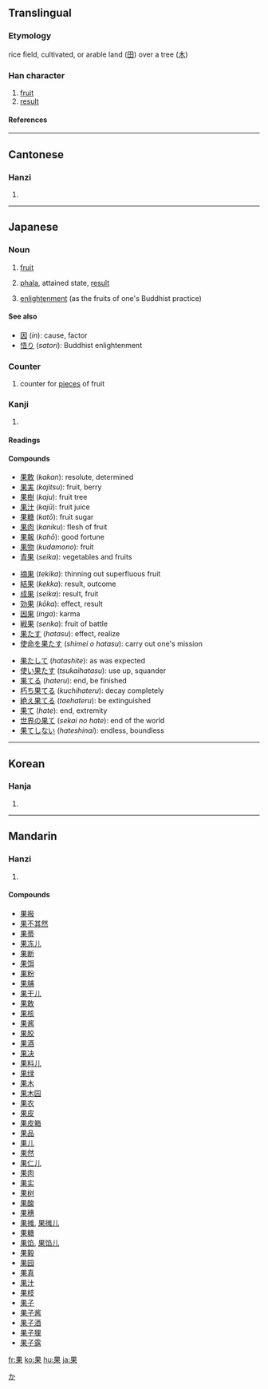 ==Translingual==

===Etymology===
rice field, cultivated, or arable land ([[田]]) over a tree ([[木]])

===Han character===
{{Han char|rn=75|rad=木|as=04|sn=8|four=6090<sub>4</sub>|canj=[[田]][[木]] (WD)}}

# [[fruit]]
# [[result]]

====References====
{{Han ref|kx=0516.110|dkj=14556|dj=0904.050|hdz=21168.110|uh=679C|ud=26524|bh=AA47|bd=43591}}

----

==Cantonese==

===Hanzi===
{{yue-hanzi|jyut=|y=gwo2}}

# {{defn|Cantonese}}

----

==Japanese==

===Noun===
{{ja-noun|k|hira=か|rom=ka}}

# [[fruit]]
# {{Buddhism|lang=ja}} [[phala]], attained state, [[result]]
# {{Buddhism|lang=ja}} [[enlightenment]] (as the fruits of one's Buddhist practice)

====See also====
* [[因]] (''in''): cause, factor
* [[悟り]] (''satori''): Buddhist enlightenment

===Counter===
{{ja-pos|k|counter|hira=か|rom=ka}}

# counter for [[piece]]s of fruit

===Kanji===
{{ja-kanji|grade=4|rs=木04}}

# {{defn|Japanese}}

====Readings====
{{ja-readings|on=[[か]] (''ka'')|kun=[[はたす]] ([[果たす]], ''hatasu''), [[はたす]] ([[果す]], ''hatasu''), [[はてる]] ([[果てる]], ''hateru''), [[はて]] ([[果て]], ''hate'')|nanori=[[み]] (''mi'')}}

====Compounds====
{{top3}}
*[[果敢]] (''kakan''): resolute, determined
*[[果実]] (''kajitsu''): fruit, berry
*[[果樹]] (''kaju''): fruit tree
*[[果汁]] (''kajū''): fruit juice
*[[果糖]] (''katō''): fruit sugar
*[[果肉]] (''kaniku''): flesh of fruit
*[[果報]] (''kahō''): good fortune
*[[果物]] (''kudamono''): fruit
*[[青果]] (''seika''): vegetables and fruits
{{mid3}}
*[[摘果]] (''tekika''): thinning out superfluous fruit
*[[結果]] (''kekka''): result, outcome
*[[成果]] (''seika''): result, fruit
*[[効果]] (''kōka''): effect, result
*[[因果]] (''inga''): karma
*[[戦果]] (''senka''): fruit of battle
*[[果たす]] (''hatasu''): effect, realize
*[[使命を果たす]] (''shimei o hatasu''): carry out one's mission
{{mid3}}
*[[果たして]] (''hatashite''): as was expected
*[[使い果たす]] (''tsukaihatasu''): use up, squander
*[[果てる]] (''hateru''): end, be finished
*[[朽ち果てる]] (''kuchihateru''): decay completely
*[[絶え果てる]] (''taehateru''): be extinguished
*[[果て]] (''hate''): end, extremity
*[[世界の果て]] (''sekai no hate''): end of the world
*[[果てしない]] (''hateshinai''): endless, boundless
{{bottom}}

[[Category:ja:Buddhism|か]]

----

==Korean==

===Hanja===
{{ko-hanja|hangeul=과|eumhun=|rv=gwa|mr=kwa|y=kwa}}

# {{defn|Korean}}

----

==Mandarin==

===Hanzi===
{{cmn-hanzi|pin=[[guǒ]] ([[guo3]])|wg=kuo<sup>3</sup>}}

# {{defn|Mandarin}}

====Compounds====
*[[果报]]
*[[果不其然]]
*[[果蒂]]
*[[果冻儿]]
*[[果断]]
*[[果饵]]
*[[果粉]]
*[[果脯]]
*[[果干儿]]
*[[果敢]]
*[[果核]]
*[[果酱]]
*[[果胶]]
*[[果酒]]
*[[果决]]
*[[果料儿]]
*[[果绿]]
*[[果木]]
*[[果木园]]
*[[果农]]
*[[果皮]]
*[[果皮箱]]
*[[果品]]
*[[果儿]]
*[[果然]]
*[[果仁儿]]
*[[果肉]]
*[[果实]]
*[[果树]]
*[[果酸]]
*[[果穗]]
*[[果摊]], [[果摊儿]]
*[[果糖]]
*[[果馅]], [[果馅儿]]
*[[果毅]]
*[[果园]]
*[[果真]]
*[[果汁]]
*[[果枝]]
*[[果子]]
*[[果子酱]]
*[[果子酒]]
*[[果子狸]]
*[[果子露]]

[[fr:果]]
[[ko:果]]
[[hu:果]]
[[ja:果]]